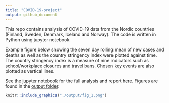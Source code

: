 ```yaml
---
title: "COVID-19-project"
output: github_document
---
```


This repo contains analysis of COVID-19 data from the Nordic countries (Finland, Sweden, Denmark, Iceland and Norway). The code is written in Python using jupyter notebook. 

Example figure below showing the seven day rolling mean of new cases and deaths as well as the country stringency index were plotted against time. The country stringency index is a measure of nine indicators such as school/workplace closures and travel bans. Chosen key events are also plotted as vertical lines. 

See the jupyter notebook for the full analysis and report [here](https://github.com/kriputest/covid-19-project/blob/main/covid-19.ipynb). Figures are found in the [output folder](https://github.com/kriputest/covid-19-project/tree/main/output).

```r
knitr::include_graphics("./output/fig_1.png")
```